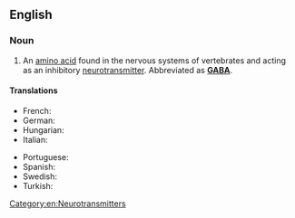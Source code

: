 ==English==
{{wikipedia}}

===Noun===
{{en-noun|-|head=[[gamma]]-[[aminobutyric]] [[acid]]}}

# {{lb|en|biochemistry|physiology}} An [[amino acid]] found in the nervous systems of vertebrates and acting as an inhibitory [[neurotransmitter]]. Abbreviated as '''[[GABA]]'''.

====Translations====
{{trans-top|amino acid}}
* French: {{t-needed|fr}}
* German: {{t+|de|4-Aminobutansäure|f}}
* Hungarian: {{t|hu|gamma-amino-vajsav}}
* Italian: {{t-needed|it}}
{{trans-mid}}
* Portuguese: {{t-needed|pt}}
* Spanish: {{t|es|ácido gamma-aminobutírico|m}}
* Swedish: {{t+|sv|gammaaminobutansyra}}
* Turkish: {{t|tr|gama-amino bütirik asit}}
{{trans-bottom}}

[[Category:en:Neurotransmitters]]